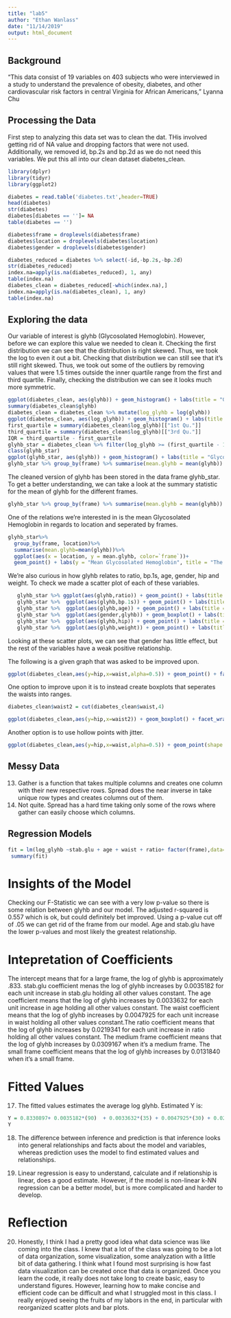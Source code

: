 ```yaml
---
title: "lab5"
author: "Ethan Wanlass"
date: "11/14/2019"
output: html_document
---
```


## Background

"This data consist of 19 variables on 403 subjects who were interviewed in a study to understand the prevalence of obesity, diabetes, and other cardiovascular risk factors in central Virginia for African Americans," Lyanna Chu 

## Processing the Data

First step to analyzing this data set was to clean the dat. THis involved getting rid of NA value and dropping factors that were not used. Additionally, we removed id, bp.2s and bp.2d as we do not need this variables. We put this all into our clean dataset diabetes_clean.

```r
library(dplyr)
library(tidyr)
library(ggplot2)

diabetes = read.table('diabetes.txt',header=TRUE)
head(diabetes)
str(diabetes)
diabetes[diabetes == '']= NA
table(diabetes == '')

diabetes$frame = droplevels(diabetes$frame)
diabetes$location = droplevels(diabetes$location)
diabetes$gender = droplevels(diabetes$gender)

diabetes_reduced = diabetes %>% select(-id,-bp.2s,-bp.2d)
str(diabetes_reduced)
index.na=apply(is.na(diabetes_reduced), 1, any)
table(index.na)
diabetes_clean = diabetes_reduced[-which(index.na),]
index.na=apply(is.na(diabetes_clean), 1, any)
table(index.na)

```

##  Exploring the data

Our variable of interest is glyhb (Glycosolated Hemoglobin). However, before we can explore this value we needed to clean it. Checking the first distribution we can see that the distribution is right skewed. Thus, we took the log to even it out a bit. Checking that distribution we can still see that it's still right skewed. Thus, we took out some of the outliers by removing values that were 1.5 times outside the inner quartile range from the first and third quartile. Finally, checking the distribution we can see it looks much more symmetric.  

```r

ggplot(diabetes_clean, aes(glyhb)) + geom_histogram() + labs(title = "Glycosolated Hemoglobin Original Distribution")
summary(diabetes_clean$glyhb)
diabetes_clean = diabetes_clean %>% mutate(log_glyhb = log(glyhb))
ggplot(diabetes_clean, aes(log_glyhb)) + geom_histogram() + labs(title = "Log of Glycosolated Hemoglobin Distribution")
first_quartile = summary(diabetes_clean$log_glyhb)[["1st Qu."]]
third_quartile = summary(diabetes_clean$log_glyhb)[["3rd Qu."]]
IQR = third_quartile - first_quartile
glyhb_star = diabetes_clean %>% filter(log_glyhb >= (first_quartile - 1.5*IQR) & log_glyhb<= (third_quartile + 1.5*IQR))
class(glyhb_star)
ggplot(glyhb_star, aes(glyhb)) + geom_histogram() + labs(title = "Glycosolated Hemoglobin Distribution without Outliers")
glyhb_star %>% group_by(frame) %>% summarise(mean.glyhb = mean(glyhb))
```

The cleaned version of glyhb has been stored in the data frame glyhb_star. To get a better understanding, we can take a look at the summary statistic for the mean of glyhb for the different frames. 

```r
glyhb_star %>% group_by(frame) %>% summarise(mean.glyhb = mean(glyhb))
```

One of the relations we're interested in is the mean Glycosolated Hemoglobin in regards to location and seperated by frames. 

```r

glyhb_star%>%
  group_by(frame, location)%>%
  summarise(mean.glyhb=mean(glyhb))%>%
  ggplot(aes(x = location, y = mean.glyhb, color=`frame`))+
  geom_point() + labs(y = "Mean Glycosolated Hemoglobin", title = "The Mean Glycosolated Hemoglobin per Location Seperated by the Frames ")

```

We're also curious in how glyhb relates to ratio, bp.1s, age, gender, hip and weight. To check we made a scatter plot of each of these variables. 

```r
   glyhb_star %>% ggplot(aes(glyhb,ratio)) + geom_point() + labs(title = "Glycosolated Hemoglobin to Ratio")
   glyhb_star %>%  ggplot(aes(glyhb,bp.1s)) + geom_point() + labs(title = "Glycosolated Hemoglobin to Bp.1s")
   glyhb_star %>%  ggplot(aes(glyhb,age)) + geom_point() + labs(title = "Glycosolated Hemoglobin to Age")
   glyhb_star %>%  ggplot(aes(gender,glyhb)) + geom_boxplot() + labs(title = "Glycosolated Hemoglobin to Gender")
   glyhb_star %>%  ggplot(aes(glyhb,hip)) + geom_point() + labs(title = "Glycosolated Hemoglobin to Hip")
   glyhb_star %>%  ggplot(aes(glyhb,weight)) + geom_point() + labs(title = "Glycosolated Hemoglobin to Weight")
```

Looking at these scatter plots, we can see that gender has little effect, but the rest of the variables have a weak positive relationship. 

The following is a given graph that was asked to be improved upon. 

```r
ggplot(diabetes_clean,aes(y=hip,x=waist,alpha=0.5)) + geom_point() + facet_wrap(~frame) 
```

One option to improve upon it is to instead create boxplots that seperates the waists into ranges. 

```r

diabetes_clean$waist2 = cut(diabetes_clean$waist,4)

ggplot(diabetes_clean,aes(y=hip,x=waist2)) + geom_boxplot() + facet_wrap(~frame) + labs(x = "Waist Sizes", y = "Hip", title = "Waist to Hip Sizes in Regards to Different Frames")
```

Another option is to use hollow points with jitter.

```r
ggplot(diabetes_clean,aes(y=hip,x=waist,alpha=0.5)) + geom_point(shape = "1") + geom_jitter() + facet_wrap(~frame) 
```

## Messy Data

13. Gather is a function that takes multiple columns and creates one column with their new respective rows. Spread does the near inverse in take unique row types and creates columns out of them.  
14. Not quite. Spread has a hard time taking only some of the rows where gather can easily choose which columns. 


## Regression Models

```r
fit = lm(log_glyhb ~stab.glu + age + waist + ratio+ factor(frame),data=diabetes_clean)
 summary(fit)
```

# Insights of the Model

Checking our F-Statistic we can see with a very low p-value so there is some relation between glyhb and our model. The adjusted r-squared is 0.557 which is ok, but could definitely bet improved. Using a p-value cut off of .05 we can get rid of the frame from our model. Age and stab.glu have the lower p-values and most likely the greatest relationship.  

# Intepretation of Coefficients

The intercept means that for a large frame, the log of glyhb is approximately .833. stab.glu coefficient menas the log of glyhb increases by 0.0035182 for each unit increase in stab.glu holding all other values constant. The age coefficient means that the log of glyhb increases by 0.0033632 for each unit increase in age holding all other values constant. The waist coefficient means that the log of glyhb increases by 0.0047925 for each unit increase in waist holding all other values constant.The ratio coefficient means that the log of glyhb increases by 0.0219341 for each unit increase in ratio holding all other values constant. The medium frame coefficient means that the log of glyhb increases by 0.0309167 when it's a medium frame. The small frame coefficient means that the log of glyhb increases by 0.0131840 when it's a small frame.



# Fitted Values

17. The fitted values estimates the average log glyhb. Estimated Y is:  

```r
Y = 0.8330897+ 0.0035182*(90)  + 0.0033632*(35) + 0.0047925*(30) + 0.0219341*(5.1) + 0.0351518
Y
```


18. The difference between inference and prediction is that inference looks into general relationships and facts about the model and variables, whereas prediction uses the model to find estimated values and relationships.  

19. Linear regression is easy to understand, calculate and if relationship is linear, does a good estimate. However, if the model is non-linear k-NN regression can be a better model, but is more complicated and harder to develop. 

# Reflection

20. Honestly, I think I had a pretty good idea what data science was like coming into the class. I knew that a lot of the class was going to be a lot of data organization, some visualization, some analyzation with a little bit of data gathering. I think what I found most surprising is how fast data visualization can be created once that data is organized. Once you learn the code, it really does not take long to create basic, easy to understand figures. However, learning how to make concise and efficient code can be difficult and what I struggled most in this class. I really enjoyed seeing the fruits of my labors in the end, in particular with reorganized scatter plots and bar plots. 

